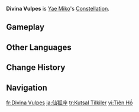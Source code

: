 {{Constellation Overview Infobox
|title     = Divina Vulpes
|character = Yae Miko
|meaning   = Divine Fox
}}
'''Divina Vulpes''' is [[Yae Miko]]'s [[Constellation]].

==Gameplay==
{{Constellation Table|Yae Miko}}

==Other Languages==
{{Other Languages
|en      = Divina Vulpes
|en_lang = la
|en_tl   = Divine Fox
|zhs     = 仙狐座
|zhs_rm  = Xiānhú-zuò
|zht     = 仙狐座
|zht_rm  = Xiānhú-zuò
|zh_tl   = Immortal Fox Constellation
|ja      = 仙狐座
|ja_rm   = Senko-za
|ja_tl   = Immortal Fox Constellation
|ko      = 선호자리
|ko_rm   = Seonho-jari
|ko_tl   = Adepti Fox Constellation
|es      = Divina Vulpes
|fr      = Divina Vulpes
|ru      = Божественная Кицунэ
|ru_tl   = Divine Kitsune
|th      = Divina Vulpes
|vi      = Cung Tiên Hồ
|vi_tl   = 
|de      = Divina Vulpes
|id      = Divina Vulpes
|pt      = Divina Vulpes
|tr      = Kutsal Tilkiler
|tr_tl   = Divine Foxes
|it      = Divina Vulpes
}}

==Change History==
{{Change History|2.5}}

==Navigation==
{{Constellation Navbox}}

[[fr:Divina Vulpes]]
[[ja:仙狐座]]
[[tr:Kutsal Tilkiler]]
[[vi:Tiên Hồ]]